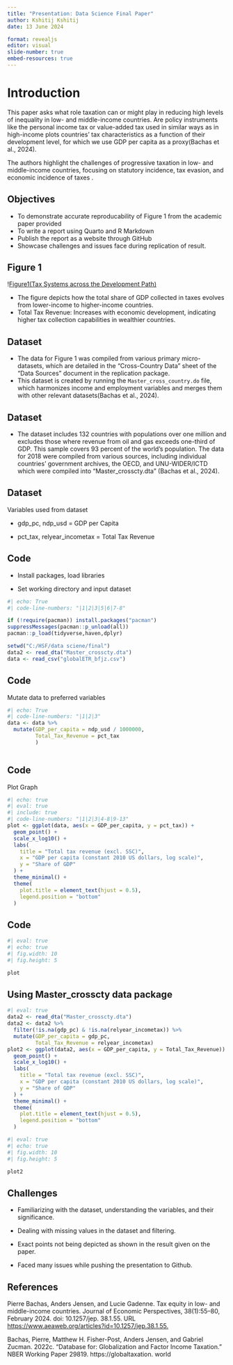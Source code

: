 ---
title: "Presentation: Data Science Final Paper"
author: Kshitij Kshitij
date: 13 June 2024

format: revealjs
editor: visual
slide-number: true
embed-resources: true
---

# Introduction

This paper asks what role taxation can or might play in reducing high levels of inequality in low- and middle-income countries. Are policy instruments like the personal income tax or value-added tax used in similar ways as in high-income plots countries’ tax characteristics as a function of their development level, for which we use GDP per capita as a proxy(Bachas et al., 2024).

The authors highlight the challenges of progressive taxation in low- and middle-income countries, focusing on statutory incidence, tax evasion, and economic incidence of taxes .

## Objectives

-   To demonstrate accurate reproducability of Figure 1 from the academic paper provided
-   To write a report using Quarto and R Markdown
-   Publish the report as a website through GitHub
-   Showcase challenges and issues face during replication of result.

## Figure 1

\![Figure1(Tax Systems across the Development Path)](papergraph.png)

-   The figure depicts how the total share of GDP collected in taxes evolves from lower-income to higher-income countries.
-   Total Tax Revenue: Increases with economic development, indicating higher tax collection capabilities in wealthier countries.

## Dataset

-   The data for Figure 1 was compiled from various primary micro-datasets, which are detailed in the "Cross-Country Data" sheet of the "Data Sources" document in the replication package.
-   This dataset is created by running the `Master_cross_country.do` file, which harmonizes income and employment variables and merges them with other relevant datasets(Bachas et al., 2024).

## Dataset

-   The dataset includes 132 countries with populations over one million and excludes those where revenue from oil and gas exceeds one-third of GDP. This sample covers 93 percent of the world's population. The data for 2018 were compiled from various sources, including individual countries' government archives, the OECD, and UNU-WIDER/ICTD which were compiled into "Master_crosscty.dta" (Bachas et al., 2024).

## Dataset

Variables used from dataset

-   gdp_pc, ndp_usd = GDP per Capita

-   pct_tax, relyear_incometax = Total Tax Revenue

## Code

-   Install packages, load libraries

-   Set working directory and input dataset

```{r}
#| echo: True
#| code-line-numbers: "|1|2|3|5|6|7-8"

if (!require(pacman)) install.packages("pacman")
suppressMessages(pacman::p_unload(all))
pacman::p_load(tidyverse,haven,dplyr)

setwd("C:/HSF/data sciene/final")
data2 <- read_dta("Master_crosscty.dta")
data <- read_csv("globalETR_bfjz.csv")
```

## Code

Mutate data to preferred variables

```{r}
#| echo: True
#| code-line-numbers: "|1|2|3"
data <- data %>%
  mutate(GDP_per_capita = ndp_usd / 1000000,
         Total_Tax_Revenue = pct_tax
         )

```

```         
```

## Code

Plot Graph

```{r}
#| echo: true
#| eval: true
#| include: true
#| code-line-numbers: "|1|2|3|4-8|9-13"
plot <- ggplot(data, aes(x = GDP_per_capita, y = pct_tax)) +
  geom_point() +
  scale_x_log10() +  
  labs(
    title = "Total tax revenue (excl. SSC)",
    x = "GDP per capita (constant 2010 US dollars, log scale)",
    y = "Share of GDP"
  ) +
  theme_minimal() +
  theme(
    plot.title = element_text(hjust = 0.5),
    legend.position = "bottom"
  )
```

## Code

```{r}
#| eval: true
#| echo: true
#| fig.width: 10
#| fig.height: 5

plot
```

## Using Master_crosscty data package

```{r}
#| eval: true
data2 <- read_dta("Master_crosscty.dta")
data2 <- data2 %>%
  filter(!is.na(gdp_pc) & !is.na(relyear_incometax)) %>%
  mutate(GDP_per_capita = gdp_pc,
         Total_Tax_Revenue = relyear_incometax)
plot2 <- ggplot(data2, aes(x = GDP_per_capita, y = Total_Tax_Revenue)) +
  geom_point() +
  scale_x_log10() + 
  labs(
    title = "Total tax revenue (excl. SSC)",
    x = "GDP per capita (constant 2010 US dollars, log scale)",
    y = "Share of GDP"
  ) +
  theme_minimal() +
  theme(
    plot.title = element_text(hjust = 0.5),
    legend.position = "bottom"
  )

```

```{r}
#| eval: true
#| echo: true
#| fig.width: 10
#| fig.height: 5

plot2
```

## Challenges

-   Familiarizing with the dataset, understanding the variables, and their significance.

-   Dealing with missing values in the dataset and filtering.

-   Exact points not being depicted as shown in the result given on the paper.

-   Faced many issues while pushing the presentation to Github.

## References

Pierre Bachas, Anders Jensen, and Lucie Gadenne. Tax equity in low- and middle-income countries. Journal of Economic Perspectives, 38(1):55–80, February 2024. doi: 10.1257/jep. 38.1.55. URL <https://www.aeaweb.org/articles?id=10.1257/jep.38.1.55.>

Bachas, Pierre, Matthew H. Fisher-Post, Anders Jensen, and Gabriel Zucman. 2022c. “Database for: Globalization and Factor Income Taxation.” NBER Working Paper 29819. https://globaltaxation. world
